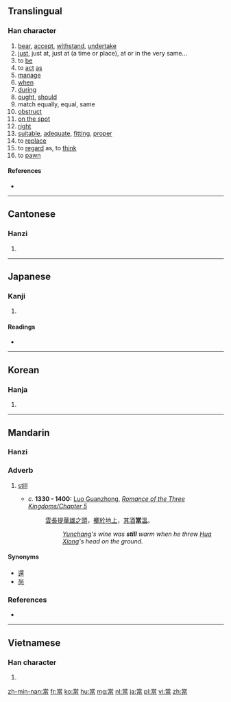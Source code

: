{{also|当}}
==Translingual==

===Han character===
{{Han char|rn=102|rad=田|as=08|sn=13|four=9060<sub>6</sub>|canj=火月口田 (FBRW)}}
# [[bear]], [[accept]], [[withstand]], [[undertake]]
# [[just]], just at, just at (a time or place), at or in the very same...
# to [[be]]
# to [[act]] [[as]]
# [[manage]]
# [[when]]
# [[during]]
# [[ought]], [[should]]
# match equally, equal, same
# [[obstruct]]
# [[on the spot]]
# [[right]]
# [[suitable]], [[adequate]], [[fitting]], [[proper]]
# to [[replace]]
# to [[regard]] as, to [[think]]
# to [[pawn]]



====References====
* {{Han ref|kx=0764.180|dkj=21890|dj=1175.090|hdz=42546.060|uh=7576|ud=30070|bh=B7ED|bd=47085}}

----

==Cantonese==

===Hanzi===
{{yue-hanzi|jyut=|y=dong1|sim=当}}

# {{defn|lang=yue|sort=田08}}

----

==Japanese==

===Kanji===
{{ja-kanji|grade=|rs=田08}}

# {{defn|lang=ja|sort=田08}}

====Readings====
* {{ja-readings|on=[[とう]] (tō)|kun=[[あたる]] (ataru)}}

----

==Korean==

===Hanja===
{{ko-hanja|hangeul=당|eumhun=|rv=dang|mr=tang|y=tang}}

# {{defn|lang=ko|sort=田08}}

----

==Mandarin==

===Hanzi===
{{cmn-hanzi|sim=当|pin=[[dāng]] ([[dang1]])|wg=tang<sup>1</sup>}}

===Adverb===
{{cmn-adv|t|pin=dāng|pint=dang1|tra=當|sim=当|rs=田08}}

# {{context|archaic|lang=cmn|sc=Hant|sort=田08}} [[still]]
#* ''c.'' '''1330 - 1400:''' [[w:Luo Guanzhong|Luo Guanzhong]], ''[[s:Romance of the Three Kingdoms/Chapter 5#23|Romance of the Three Kingdoms/Chapter 5]]''
#*: [[雲長]][[提]][[華雄]][[之]][[頭]]，[[擲]][[於]][[地上]]，[[其]][[酒]]'''當'''[[溫]]。
#*:: ''[[w:Guan Yu|Yunchang]]'s wine was '''still''' warm when he threw [[w:Hua Xiong|Hua Xiong]]'s head on the ground.''

====Synonyms====
* [[還]]
* [[尚]]

===References===
* {{reference-book | last =  | first =  | authorlink =  | coauthors =  | year = 2007 | title = [[w:Hanyu Da Cidian|Hanyu Da Cidian 3.0]] | language = Mandarin | publisher = [[w:Commercial Press|Commercial Press]] | location = [[Hong Kong]] | id = ISBN 9789620702778}}

----

==Vietnamese==

===Han character===
{{vi-hantu|[[đương]], [[đáng]], [[đang]], [[đấng]]|rs=田08}}

# {{defn|lang=vi|sort=田08}}

[[zh-min-nan:當]]
[[fr:當]]
[[ko:當]]
[[hu:當]]
[[mg:當]]
[[nl:當]]
[[ja:當]]
[[pl:當]]
[[vi:當]]
[[zh:當]]